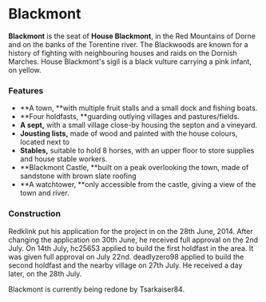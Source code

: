 
# Blackmont

<ProjectDetails
  floatRight
  region="Dorne"
  house="House Blackmont"
  type="Castle"
  status="Redo In Progress"
  warp="undefined"
  projectLead="Tsarkaiser84"
  dateStarted="July 25, 2018"
  dateCompleted="Invalid Date"
/>

**Blackmont** is the seat of **House Blackmont**, in the Red Mountains of Dorne and on the banks of the Torentine river. The Blackwoods are known for a history of fighting with neighbouring houses and raids on the Dornish Marches. House Blackmont's sigil is a black vulture carrying a pink infant, on yellow.

### Features

* **A town, **with multiple fruit stalls and a small dock and fishing boats.
* **Four holdfasts, **guarding outlying villages and pastures/fields.
* **A sept,** with a small village close-by housing the septon and a vineyard.
* **Jousting lists,** made of wood and painted with the house colours, located next to
* **Stables,** suitable to hold 8 horses, with an upper floor to store supplies and house stable workers.
* **Blackmont Castle, **built on a peak overlooking the town, made of sandstone with brown slate roofing
* **A watchtower, **only accessible from the castle, giving a view of the town and river.

### Construction

Redklink put his application for the project in on the 28th June, 2014. After changing the application on 30th June, he received full approval on the 2nd July. On 14th July, hc25653 applied to build the first holdfast in the area. It was given full approval on July 22nd. deadlyzero98 applied to build the second holdfast and the nearby village on 27th July. He received a day later, on the 28th July.

Blackmont is currently being redone by Tsarkaiser84.